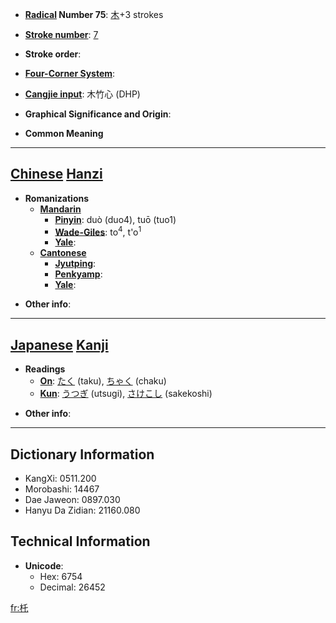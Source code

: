 * '''[[Wiktionary:Chinese radical index| Radical]] Number 75''': [[Wiktionary:Chinese radical index 木|木]]+3 strokes

* '''[[Wiktionary:Chinese total strokes index|Stroke number]]''': [[Wiktionary:Chinese total strokes index 7|7]]

* '''Stroke order''': 

* '''[[Wiktionary:Chinese four corner index|Four-Corner System]]''': 

* '''[[Wiktionary:Chinese Cangjie index|Cangjie input]]''': 木竹心 (DHP)

* '''Graphical Significance and Origin''': 

* '''Common Meaning'''

----

== [[Chinese]] [[Hanzi]] ==

* '''Romanizations'''
** '''[[Mandarin]]'''
*** '''[[Pinyin]]''': duò (duo4), tuō (tuo1)
*** '''[[Wade-Giles]]''': to<sup>4</sup>, t'o<sup>1</sup>
*** '''[[Yale]]''': 
** '''[[Cantonese]]'''
*** '''[[Jyutping]]''':
*** '''[[Penkyamp]]''': 
*** '''[[Yale]]''': 

* '''Other info''': 

----

== [[Japanese]] [[Kanji]] ==

* '''Readings'''
** '''[[On]]''': [[たく]] (taku), [[ちゃく]] (chaku)
** '''[[Kun]]''': [[うつぎ]] (utsugi), [[さけこし]] (sakekoshi)

* '''Other info''':  

----

== Dictionary Information ==

* KangXi: 0511.200
* Morobashi: 14467
* Dae Jaweon: 0897.030
* Hanyu Da Zidian: 21160.080

== Technical Information ==

* '''Unicode''':
** Hex: 6754
** Decimal: 26452

[[fr:杔]]